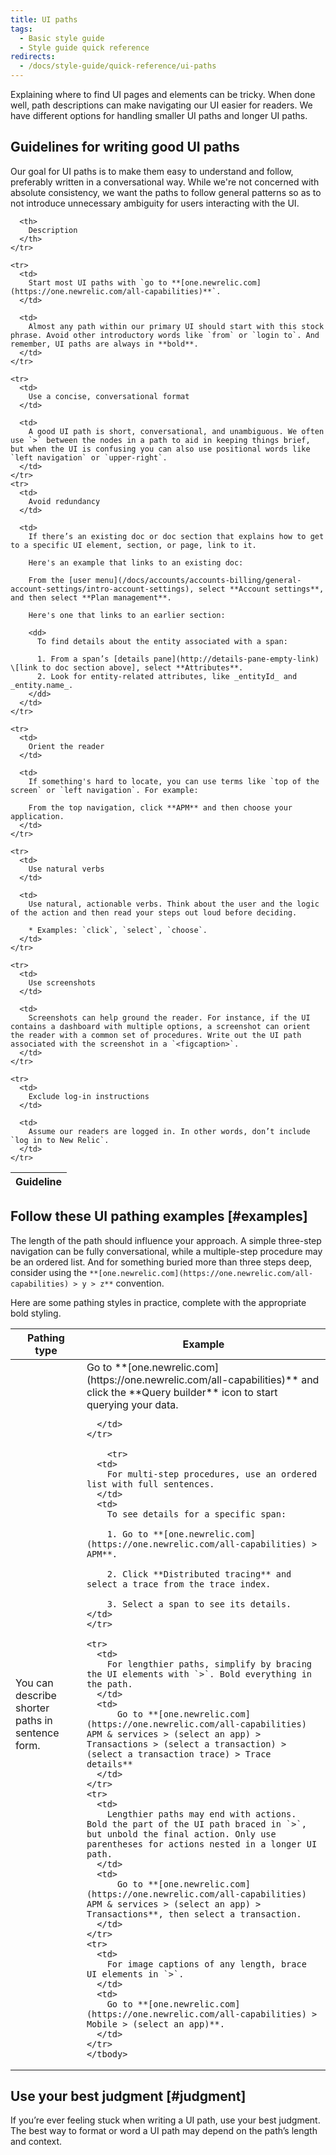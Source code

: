 ```yaml
---
title: UI paths
tags:
  - Basic style guide
  - Style guide quick reference
redirects:
  - /docs/style-guide/quick-reference/ui-paths
---
```


Explaining where to find UI pages and elements can be tricky. When done well, path descriptions can make navigating our UI easier for readers. We have different options for handling smaller UI paths and longer UI paths.  

## Guidelines for writing good UI paths

Our goal for UI paths is to make them easy to understand and follow, preferably written in a conversational way. While we're not concerned with absolute consistency, we want the paths to follow general patterns so as to not introduce unnecessary ambiguity for users interacting with the UI. 

<table>
  <thead>
    <tr>
      <th style={{ width: "200px" }}>
        Guideline
      </th>

      <th>
        Description
      </th>
    </tr>
  </thead>

  <tbody>

    <tr>
      <td>
        Start most UI paths with `go to **[one.newrelic.com](https://one.newrelic.com/all-capabilities)**`.
      </td>

      <td>
        Almost any path within our primary UI should start with this stock phrase. Avoid other introductory words like `from` or `login to`. And remember, UI paths are always in **bold**. 
      </td>
    </tr>

    <tr>
      <td>
        Use a concise, conversational format
      </td>

      <td>
        A good UI path is short, conversational, and unambiguous. We often use `>` between the nodes in a path to aid in keeping things brief, but when the UI is confusing you can also use positional words like `left navigation` or `upper-right`. 
      </td>
    </tr>
    <tr>
      <td>
        Avoid redundancy
      </td>

      <td>
        If there’s an existing doc or doc section that explains how to get to a specific UI element, section, or page, link to it.

        Here's an example that links to an existing doc:

        From the [user menu](/docs/accounts/accounts-billing/general-account-settings/intro-account-settings), select **Account settings**, and then select **Plan management**.

        Here's one that links to an earlier section:

        <dd>
          To find details about the entity associated with a span:

          1. From a span’s [details pane](http://details-pane-empty-link) \[link to doc section above], select **Attributes**.
          2. Look for entity-related attributes, like _entityId_ and _entity.name_.
        </dd>
      </td>
    </tr>

    <tr>
      <td>
        Orient the reader
      </td>

      <td>
        If something's hard to locate, you can use terms like `top of the screen` or `left navigation`. For example:

        From the top navigation, click **APM** and then choose your application.
      </td>
    </tr>

    <tr>
      <td>
        Use natural verbs
      </td>

      <td>
        Use natural, actionable verbs. Think about the user and the logic of the action and then read your steps out loud before deciding.

        * Examples: `click`, `select`, `choose`.
      </td>
    </tr>

    <tr>
      <td>
        Use screenshots
      </td>

      <td>
        Screenshots can help ground the reader. For instance, if the UI contains a dashboard with multiple options, a screenshot can orient the reader with a common set of procedures. Write out the UI path associated with the screenshot in a `<figcaption>`. 
      </td>
    </tr>

    <tr>
      <td>
        Exclude log-in instructions
      </td>

      <td>
        Assume our readers are logged in. In other words, don’t include `log in to New Relic`.
      </td>
    </tr>
  </tbody>
</table>

## Follow these UI pathing examples [#examples]

The length of the path should influence your approach. A simple three-step navigation can be fully conversational, while a multiple-step procedure may be an ordered list. And for something buried more than three steps deep, consider using the `**[one.newrelic.com](https://one.newrelic.com/all-capabilities) > y > z**` convention.

Here are some pathing styles in practice, complete with the appropriate bold styling. 

<table>
  <thead>
    <tr>
      <th style={{ width: "400px" }}>
        Pathing type
      </th>
      <th>
        Example
      </th>
    </tr>
  </thead>
    <tbody>
    <tr>
      <td>
        You can describe shorter paths in sentence form. 
      </td>
      <td>
        Go to **[one.newrelic.com](https://one.newrelic.com/all-capabilities)** and click the **Query builder** icon to start querying your data.

      </td>
    </tr>

        <tr>
      <td>
        For multi-step procedures, use an ordered list with full sentences.
      </td>
      <td>
        To see details for a specific span:

        1. Go to **[one.newrelic.com](https://one.newrelic.com/all-capabilities) > APM**.

        2. Click **Distributed tracing** and select a trace from the trace index.

        3. Select a span to see its details.      
    </td>
    </tr>

    <tr>
      <td>
        For lengthier paths, simplify by bracing the UI elements with `>`. Bold everything in the path.
      </td>
      <td>
          Go to **[one.newrelic.com](https://one.newrelic.com/all-capabilities) APM & services > (select an app) > Transactions > (select a transaction) > (select a transaction trace) > Trace details**
      </td>
    </tr>
    <tr>
      <td>
        Lengthier paths may end with actions. Bold the part of the UI path braced in `>`, but unbold the final action. Only use parentheses for actions nested in a longer UI path. 
      </td>
      <td>
          Go to **[one.newrelic.com](https://one.newrelic.com/all-capabilities) APM & services > (select an app) > Transactions**, then select a transaction. 
      </td>
    </tr>
    <tr>
      <td>
        For image captions of any length, brace UI elements in `>`.
      </td>
      <td>
        Go to **[one.newrelic.com](https://one.newrelic.com/all-capabilities) > Mobile > (select an app)**.      
      </td>
    </tr>
    </tbody>
</table>

## Use your best judgment [#judgment]

If you’re ever feeling stuck when writing a UI path, use your best judgment. The best way to format or word a UI path may depend on the path’s length and context.